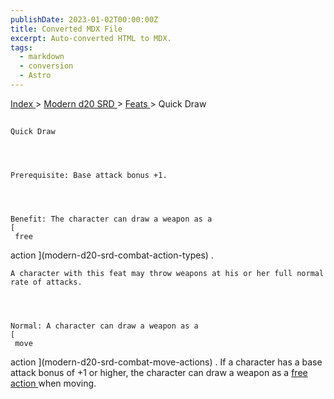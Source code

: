 ```yaml
---
publishDate: 2023-01-02T00:00:00Z
title: Converted MDX File
excerpt: Auto-converted HTML to MDX.
tags:
  - markdown
  - conversion
  - Astro
---
```


[
Index
](-index) >
[
Modern d20 SRD
](modern-d20-srd-index) >
[
Feats
](modern-d20-srd-feats-index) > Quick Draw

##

    Quick Draw




    Prerequisite: Base attack bonus +1.




    Benefit: The character can draw a weapon as a
    [
     free

action
](modern-d20-srd-combat-action-types)
.

    A character with this feat may throw weapons at his or her full normal rate of attacks.




    Normal: A character can draw a weapon as a
    [
     move

action
](modern-d20-srd-combat-move-actions)
. If a character has a base attack bonus of +1 or higher, the character can draw a weapon as a
[
free
action
](modern-d20-srd-combat-action-types)
when moving.
